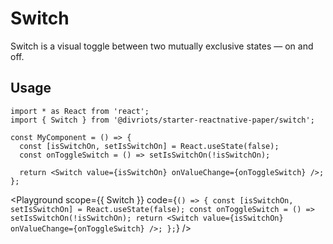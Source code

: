 

# Switch

Switch is a visual toggle between two mutually exclusive states — on and off.

## Usage

```tsx
import * as React from 'react';
import { Switch } from '@divriots/starter-reactnative-paper/switch';

const MyComponent = () => {
  const [isSwitchOn, setIsSwitchOn] = React.useState(false);
  const onToggleSwitch = () => setIsSwitchOn(!isSwitchOn);

  return <Switch value={isSwitchOn} onValueChange={onToggleSwitch} />;
};
```

<Playground
  scope={{ Switch }}
  code={`
() => {
  const [isSwitchOn, setIsSwitchOn] = React.useState(false);
  const onToggleSwitch = () => setIsSwitchOn(!isSwitchOn);
  return <Switch value={isSwitchOn} onValueChange={onToggleSwitch} />;
};
`}
/>
